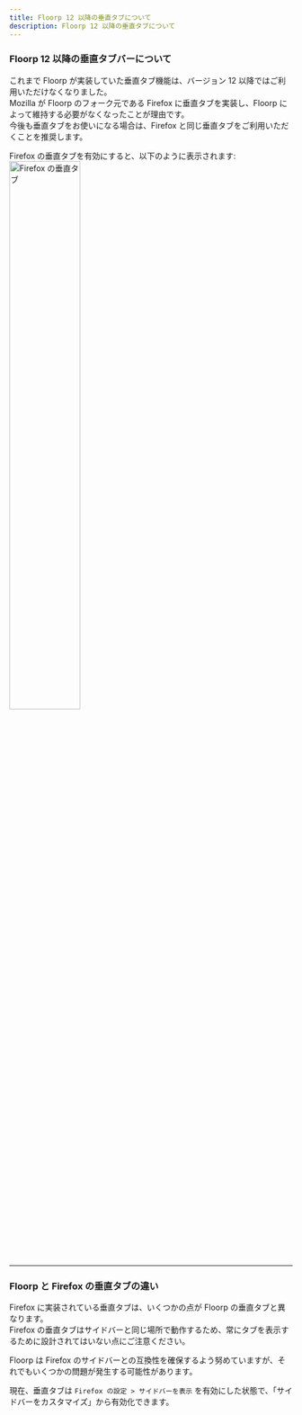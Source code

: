 ```yaml
---
title: Floorp 12 以降の垂直タブについて
description: Floorp 12 以降の垂直タブについて
---
```



### Floorp 12 以降の垂直タブバーについて

これまで Floorp が実装していた垂直タブ機能は、バージョン 12 以降ではご利用いただけなくなりました。\
Mozilla が Floorp のフォーク元である Firefox に垂直タブを実装し、Floorp によって維持する必要がなくなったことが理由です。\
今後も垂直タブをお使いになる場合は、Firefox と同じ垂直タブをご利用いただくことを推奨します。

Firefox の垂直タブを有効にすると、以下のように表示されます:
<img src={VerticalTab} width="50%" alt="Firefox の垂直タブ"/>

<hr />

### Floorp と Firefox の垂直タブの違い

Firefox に実装されている垂直タブは、いくつかの点が Floorp の垂直タブと異なります。\
Firefox の垂直タブはサイドバーと同じ場所で動作するため、常にタブを表示するために設計されてはいない点にご注意ください。

Floorp は Firefox のサイドバーとの互換性を確保するよう努めていますが、それでもいくつかの問題が発生する可能性があります。

現在、垂直タブは `Firefox の設定 > サイドバーを表示` を有効にした状態で、「サイドバーをカスタマイズ」から有効化できます。

<Support />

